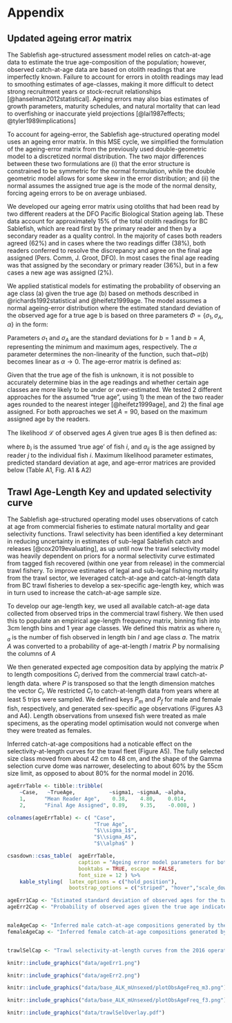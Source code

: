 # Appendix\label{sec:app-minor}

## Updated ageing error matrix

The Sablefish age-structured assessment model relies on catch-at-age 
data to estimate the true age-composition of the population; however, 
observed catch-at-age data are based on otolith readings that are 
imperfectly known. Failure to account for errors in otolith readings 
may lead to smoothing estimates of age-classes, making it more 
difficult to detect strong recruitment years or stock-recruit relationships 
[@hanselman2012statistical]. Ageing errors may also bias estimates of 
growth parameters, maturity schedules, and natural mortality that 
can lead to overfishing or inaccurate yield projections 
[@lai1987effects; @tyler1989implications]

To account for ageing-error, the Sablefish age-structured operating
model uses an ageing error matrix. In this MSE cycle, we simplified the 
formulation of the ageing-error matrix from the previously 
used double-geometric model to a discretized normal distribution. The 
two major differences between these two formulations are (i) that the 
error structure is constrained 
to be symmetric for the normal formulation, while the double geometric 
model allows for some skew in the error distribution; and (ii) the
normal assumes  the assigned true age is the mode of the normal
density, forcing ageing errors to be on average unbiased.

We developed our ageing error matrix using otoliths that had been 
read by two different readers at the DFO Pacific Biological Station 
ageing lab. These data account for 
approximately 15\% of the total otolith readings for BC Sablefish, 
which are read first by the primary reader and then by a secondary 
reader as a quality control. In the majority of cases both readers 
agreed (62\%) and in cases where the two readings differ (38\%), both 
readers conferred to resolve the discrepancy and agree on the final 
age assigned (Pers. Comm, J. Groot, DFO). In most cases the final 
age reading was that assigned by the secondary or primary reader (36\%), 
but in a few cases a new age was assigned (2\%).

We applied statistical models for estimating the probability of observing 
an age class (a) given the true age (b) based on methods described in 
@richards1992statistical and @heifetz1999age. The model assumes a 
normal ageing-error distribution where the estimated standard deviation 
of the observed age for a true age b is based on three parameters 
$\Phi = \{ \sigma_1, \sigma_A, \alpha \}$ in the form:

\begin{equation}
\sigma(b) = \left\{
    \begin{array}{ll}
        \sigma_1 + (\sigma_A - \sigma_1) \frac{1 - e^{-\alpha(b - 1)} }{1 - e^{-\alpha(A - 1)}}, & \alpha \neq 0; \\
        \sigma_1 + (\sigma_A - \sigma_1) \frac{b-1}{A-1}, & \alpha = 0.\\
    \end{array} \right.
\end{equation}

Parameters $\sigma_1$ and $\sigma_A$ are the standard deviations for 
$b=1$ and $b=A$, representing the minimum and maximum ages, respectively. 
The $\alpha$ parameter determines the non-linearity of the function, such 
that~$\sigma(b)$ becomes linear as $\alpha \rightarrow 0$. The age-error matrix 
is defined as:

\begin{align}
q(a \vert b, \Phi) &= \frac{x_{ab}(\Phi)}{\sum_{a = 1}^A x_{ab}(\Phi) }; \\
x_{ab} &= \frac{1}{\sqrt{2\pi}\sigma(b)} e^{-\frac12 \left[ \frac{a-b}{\sigma(b)} \right]^2}.
\end{align}

Given that the true age of the fish is unknown, it is not possible 
to accurately determine bias in the age readings and whether certain 
age classes are more likely to be under or over-estimated. We tested
2 different approaches for the assumed “true age”, using 1) the 
mean of the two reader ages rounded to the nearest integer 
[@heifetz1999age], and 2) the final age assigned. For both 
approaches we set $A=90$, based on the maximum assigned age by the 
readers. 

The likelihood $\mathcal{L}$ of observed ages $A$ given true ages B is then defined 
as:

\begin{equation}
\mathcal{L}(A \vert B) = \prod_{i = 1}^I \prod_{j = 1}^J q(a_{ij} \vert b_i \Phi),
\end{equation}

where $b_i$ is the assumed ‘true age’ of fish $i$, and $a_{ij}$ is 
the age assigned by reader $j$ to the individual fish $i$. Maximum 
likelihood parameter estimates, predicted standard deviation at age, and age-error 
matrices are provided below (Table A1, Fig. A1 & A2)


## Trawl Age-Length Key and updated selectivity curve

The Sablefish age-structured operating model uses observations
of catch at age from commercial fisheries to estimate natural 
mortality and gear selectivity functions. Trawl selectivity has
been identified a key determinant in reducing uncertainty in
estimates of sub-legal Sablefish catch and releases 
[@cox2019evaluating], as up until now the trawl selectivity
model was heavily dependent on priors for a normal selectivity 
curve estimated from tagged fish recovered (within one year
from release) in the commercial trawl fishery. To improve estimates 
of legal and sub-legal fishing mortality from the 
trawl sector, we leveraged catch-at-age and catch-at-length data
from BC trawl fisheries to develop a sex-specific age-length key, 
which was in turn used to increase the catch-at-age sample size.

To develop our age-length key, we used all available catch-at-age
data collected from observed trips in the commercial trawl fishery.
We then used this to populate an empirical age-length frequency 
matrix, binning fish into 3cm length bins and 1 year age classes.
We defined this matrix as
\begin{equation}
F = \left[ n_{l,a} \right],
\end{equation}
where $n_{l,a}$ is the number of fish observed in length bin $l$ 
and age class $a$. The matrix $A$ was converted to a probability 
of age-at-length $l$ matrix $P$ by normalising the columns of $A$
\begin{equation}
P_{l,a} = F_{l,a} / \sum_{a'} F_{l,a'}. 
\end{equation}

We then generated expected age composition data by applying the
matrix $P$ to length compositions $C_l$ derived from the
commercial trawl catch-at-length data.
\begin{align}
C_a &= P^T \cdot C_l,
\end{align}
where $P$ is transposed so that the length dimension matches
the vector $C_l$. We restricted $C_l$ to catch-at-length data
from years where at least 5 trips were sampled. We defined keys 
$P_m$ and $P_f$ for male and female fish, respectively, and 
generated sex-specific age observations (Figures A3 and A4).
Length observations from unsexed fish were treated as 
male specimens, as the operating model optimisation would
not converge when they were treated as females.

Inferred catch-at-age compositions had a noticable effect
on the selectivity-at-length curves for the trawl fleet (Figure A5). 
The fully selected size class moved from about 42 cm to 48 cm, and the 
shape of the Gamma selection curve dome was narrower, deselecting
to about 60% by the 55cm size limit, as opposed to about 80%
for the normal model in 2016.

\newpage


```r
ageErrTable <- tibble::tribble( 
    ~Case,   ~TrueAge,           ~sigma1, ~sigmaA, ~alpha, 
    1,      "Mean Reader Age",    0.38,    4.80,    0.014,
    2,      "Final Age Assigned", 0.89,    9.35,    -0.008, )

colnames(ageErrTable) <- c( "Case",
                            "True Age",
                            "$\\sigma_1$",
                            "$\\sigma_A$",
                            "$\\alpha$" )
```

```r
csasdown::csas_table(  ageErrTable,
                       caption = "Ageing error model parameters for both true age cases tested.",
                       booktabs = TRUE, escape = FALSE,
                       font_size = 12 ) %>%
    kable_styling(  latex_options = c("hold_position"),
                    bootstrap_options = c("striped", "hover","scale_down")     )
```


```r

ageErr1Cap <- "Estimated standard deviation of observed ages for the two age assignment cases considered."
ageErr2Cap <- "Probability of observed ages given the true age indicated in top right corner of each panel for the two age assignment cases considered."


maleAgeCap <- "Inferred male catch-at-age compositions generated by the trawl age-length key from length observations of male and unsexed fish."
femaleAgeCap <- "Inferred female catch-at-age compositions generated by the trawl age-length key from length observations of female fish"


trawlSelCap <- "Trawl selectivity-at-length curves from the 2016 operating model (dashed grey line) and 2019 operating model (solid black line), and the legal size limit (vertical red dashed line). The length axis starts at the modeled length at age-1 of 32cm."
```


```r
knitr::include_graphics("data/ageErr1.png")
```

\newpage

```r
knitr::include_graphics("data/ageErr2.png")
```

\newpage

```r
knitr::include_graphics("data/base_ALK_mUnsexed/plotObsAgeFreq_m3.png")
```

\newpage

```r
knitr::include_graphics("data/base_ALK_mUnsexed/plotObsAgeFreq_f3.png")
```

\newpage

```r
knitr::include_graphics("data/trawlSelOverlay.pdf")
```







